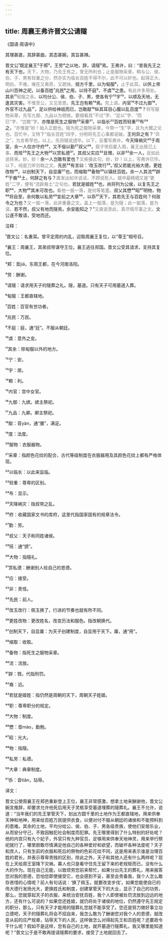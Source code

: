 ```yaml
---
---
---
```

title: 周襄王弗许晋文公请隧
---




《国语·周语中》





其理甚直，其辞甚曲，其态甚婉，其旨甚辣。





晋文公¹既定襄王²于郏³，王劳⁴之以地，辞，请隧⁵焉。王弗许，曰：“昔我先王之有天下也，<font color=gray font-size=0.8rem>天下，大物，乃先王有之，曾无所利也；止是服物采章，稍与公、侯、伯、子、男有轻重之分，然亦实为临长百姓不得不尔，此不可以奸也。起得正大、明白，不难，难在又离奇，又疏快。</font>规方千里，以为甸服⁶，<font color=gray font-size=0.8rem>止于此耳。</font>以供上帝山川百神之祀，以备百姓⁷兆民⁸之用，以待不庭⁹、不虞¹⁰之患。<font color=gray font-size=0.8rem>有此许多用处。</font>其余¹¹<font color=gray font-size=0.8rem>甸服之余。</font>以均分公、侯、伯、子、男，使各有宁¹²宇¹³，以顺及天地，无逢其灾害。<font color=gray font-size=0.8rem>不惟至公，又见至恩。</font>先王岂有赖¹⁴焉。<font color=gray font-size=0.8rem>完上语。</font>内官¹⁵不过九御¹⁶，外官不过九品¹⁷，足以供给神祇而已，岂敢猒¹⁸纵其耳目心腹以乱百度¹⁹？<font color=gray font-size=0.8rem>将写服物采章，先写九御、九品以为顿挫。要细看其“不过”字、“足以”字、“而已”字、“岂敢”字。</font>亦惟是死生之服物²⁰采章²¹，以临长²²百姓而轻重²³布²⁴之，<font color=gray font-size=0.8rem>“亦惟是”妙！始入正题也。隧为死之服物采章，今带一“生”字，且为大概之论也。百忙中，又特下“临长百姓”四字，分明将先王心事都说破。</font>王何异之有？<font color=gray font-size=0.8rem>“异之”，为言希罕也。以上，先将隧说透毕。以下，反覆写弗许。</font>今天降祸灾²⁵于周室，余一人仅亦守府²⁶，又不佞以勤²⁷叔父²⁸，<font color=gray font-size=0.8rem>叙子带启翟入周，襄王出居氾上事。</font>而班²⁹先王之大物³⁰以赏私德³¹。其叔父实应³²且憎，以非³³余一人，<font color=gray font-size=0.8rem>反如此说转来。妙，妙！</font>余一人岂敢有爱也？<font color=gray font-size=0.8rem>又疾接此句，妙，妙！以上，写弗许已毕。以下，纯是刀斧剑戟之文。</font>先民³⁴有言曰：‘改玉改行³⁵。’叔父若能光裕大德，更姓改物³⁶，以创制天下，自显庸³⁷也，而缩取³⁸备物³⁹以镇抚百姓。余一人其流⁴⁰辟⁴¹于裔⁴²土，何辞之有与？<font color=gray font-size=0.8rem>直发出如许说话，不顾说死人。就中最精细又是“更姓”二字，便有“流辟裔土”之句也。</font>若犹是姬姓⁴³也，尚将列为公侯，以复先王之职⁴⁴，大物⁴⁵其未可改也。<font color=gray font-size=0.8rem>看他一振一落，是何等笔墨。</font>叔父其懋⁴⁶昭⁴⁷明物，物⁴⁸将自至，余何敢以私劳⁴⁹变前之大章⁵⁰，以忝⁵¹天下，其若先王与百姓何？何政令之为也？<font color=gray font-size=0.8rem>又一振一落，此非重叠之文。盖上一振落，是为隧；此一振落，是为请。</font>若不然，叔父有地而隧焉，余安能知之？”<font color=gray font-size=0.8rem>又直说至此，真尽情尽事之文。</font>文公遂不敢请，受地而还。

注释：

¹晋文公：名重耳。曾平定周的内乱，迎取周襄王复位，以“尊王”相号召。

²襄王：周襄王，其弟叔带谋夺王位，襄王逃往郑国。晋文公受其请求，支持其复位。

³郏：音jiá，东周王都，在今河南洛阳。

⁴劳：酬谢。

⁵请隧：请求用天子的隧葬之礼。隧，墓道。只有天子可用墓道入葬。

⁶甸服：王都直辖地。

⁷百姓：百官有世功者。

⁸兆民：万民。

⁹不庭：庭，通“廷”。不服从朝廷。

¹⁰虞：意外之变。

¹¹其余：除甸服以外的地方。

¹²宁：安。

¹³宇：居。

¹⁴赖：利。

¹⁵内官：宫中女官。

¹⁶九御：九嫔。嫔主祭祀。

¹⁷九品：九卿。卿主祭祀。

¹⁸猒：音yàn，通“餍”，满足。

¹⁹度：法度。

²⁰服物：衣服器物。

²¹采章：指颜色花纹的配合，古代等级制度在衣服器用及其颜色花纹上都有严格体现。

²²以临长：以此来监临。

²³轻重：尊卑的区别。

²⁴布：显示。

²⁵天降祸灾：指叔带之乱。

²⁶府：收藏国家文书的库府，这里代指国家固有的规章法令。

²⁷勤：劳。

²⁸叔父：天子称同姓诸侯。

²⁹班：通“颁”。

³⁰大物：指隧礼。

³¹赏私德：酬谢别人给自己的恩德。

³²应：接受。

³³非：责怪。

³⁴先民：前人。

³⁵改玉改行：佩玉换了，行进的节奏也就有所不同。

³⁶更姓改物：更改姓名，改变历法和服色。指改朝换代。

³⁷创制天下，自显庸：为天子创建制度，自显用于天下。庸，通“用”。

³⁸缩取：收取。

³⁹备物：指死生之服物采章。

⁴⁰流：流放。

⁴¹辟：戮，代指刑罚。

⁴²裔：远。

⁴³若犹是姬姓：指仍然是周朝的天下，周朝天子姓姬。

⁴⁴职：尊卑职分的规定。

⁴⁵大物：制度。

⁴⁶懋：音mào，勤勉。

⁴⁷昭：光大。

⁴⁸物：指隧。

⁴⁹私劳：私德。

⁵⁰大章：典章制度。

⁵¹忝：音tiǎn，玷辱。

译文：

晋文公使周襄王在郏邑重新登上王位，襄王非常感激，想拿土地来酬谢他，晋文公婉言推辞，却要求允许他死后用天子灵柩享受墓道埋葬的隧葬礼。襄王不允许，说道：“当年我们的先王掌管天下，划出方圆千里的土地作为王都直辖地，用来供奉天神和地神，用来给百姓万民提供衣食，以便对付不服从朝廷的诸侯和不能预料到的患难。其余的土地，平均分给公、侯、伯、子、男各级贵族，使他们安居乐业，从而安分守己，不致因触犯社会制度而犯罪。先王哪里得到了什么特别的好处呢？他的内宫只有九个妃子，外官只有九种官员，足够用来供奉天地神灵，用来举行祭祀就行了，哪里胆敢尽情满足他自己的各种爱好和欲望，而破坏各种法度呢？天子和庶人，只有生前的衣服和死后的祭物的色彩花纹不同，这是用来表示谁是治理百姓的君长，并表示尊卑贵贱的区别，除此之外，天子和其他人还有什么两样呢？现在上天给周王室降下灾祸，寡人也只是看守住先王留下来的老规矩而已，没有什么大的作为。现在自己无能，以致烦劳您前来帮忙，如果分出先王的葬礼，用来报答您对我的恩德，恐怕您即使接受它，也会感到不妥，甚至会责备我，我个人怎么敢存吝惜的心情呢？前人有句话说：‘换了佩玉，就要改变步伐’。如果您能使自已的伟大德行发扬光大，更换姓氏和制度，创建掌管天下的大业，显示了自己的功劳，那么，您就穿起天子的衣服，来统治安抚百姓，我个人即使被处罚流放到边远的地方，还有什么可说的？如果您还姓姬，就仍将处于诸侯的地位，仍然遵守先王规定的职分，那么，只有天子才能用的隧葬礼您就不能享受了。您还是努力做好事立功立德吧，天子的隧葬礼将会不招自来，我怎么敢为了酬谢您对我个人的恩德，就改变从前的庄严规章，玷辱天下的人民，这样做怎么对得起先王和百姓呢？还要政令干什么呢？假如不是这样，您有自己的土地，就开墓道行隧葬礼，我又哪里能知道呢？”晋文公于是不敢再提请隧葬的要求，接受了土地就回去了。